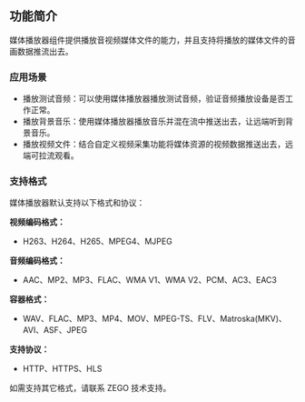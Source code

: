 
## 功能简介

媒体播放器组件提供播放音视频媒体文件的能力，并且支持将播放的媒体文件的音画数据推流出去。

### 应用场景

- 播放测试音频：可以使用媒体播放器播放测试音频，验证音频播放设备是否工作正常。
- 播放背景音乐：使用媒体播放器播放音乐并混在流中推送出去，让远端听到背景音乐。
- 播放视频文件：结合自定义视频采集功能将媒体资源的视频数据推送出去，远端可拉流观看。

### 支持格式

媒体播放器默认支持以下格式和协议：

**视频编码格式：**
- H263、H264、H265、MPEG4、MJPEG

**音频编码格式：**
- AAC、MP2、MP3、FLAC、WMA V1、WMA V2、PCM、AC3、EAC3

**容器格式：**
- WAV、FLAC、MP3、MP4、MOV、MPEG-TS、FLV、Matroska(MKV)、AVI、ASF、JPEG

**支持协议：**
- HTTP、HTTPS、HLS

<Note title="说明">

如需支持其它格式，请联系 ZEGO 技术支持。
</Note>
